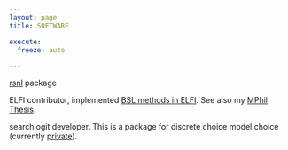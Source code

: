 ```yaml
---
layout: page
title: SOFTWARE

execute:
  freeze: auto

---
```


[rsnl](https://github.com/RyanJafefKelly/rsnl) package

ELFI contributor, implemented [BSL methods in ELFI](https://github.com/elfi-dev/elfi/pull/392).
See also my [MPhil Thesis](https://eprints.qut.edu.au/233759/1/Ryan_Kelly_Thesis.pdf).

searchlogit developer. This is a package for discrete choice model choice  (currently [private](https://github.com/searchlogit-dev)).
